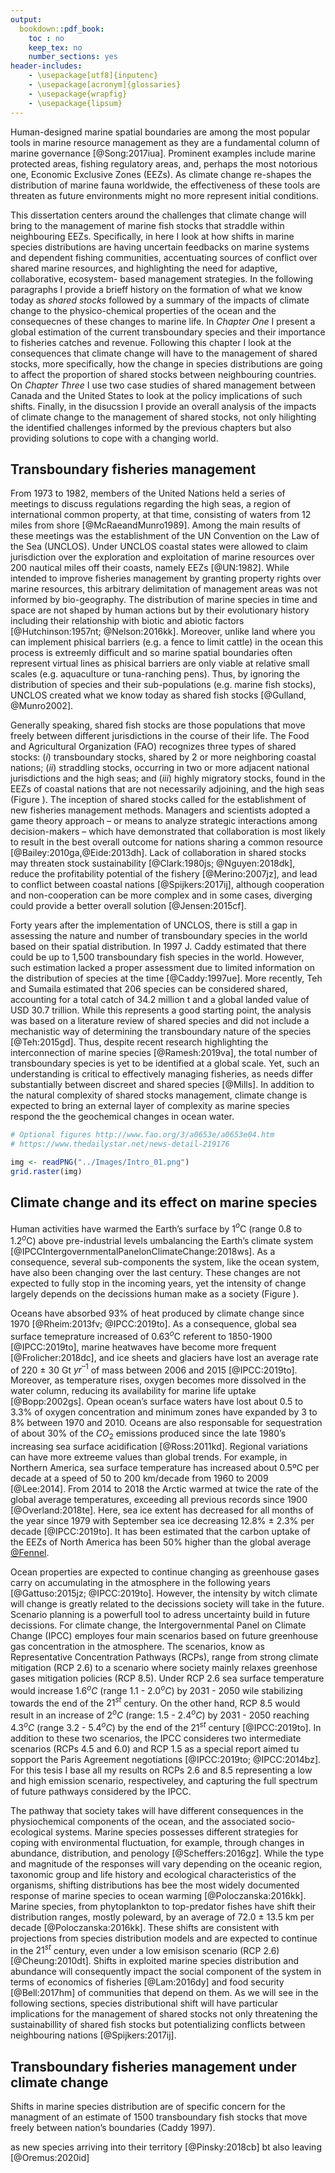 ```yaml
---
output:
  bookdown::pdf_book:
    toc : no
    keep_tex: no
    number_sections: yes
header-includes:
    - \usepackage[utf8]{inputenc}
    - \usepackage[acronym]{glossaries}
    - \usepackage{wrapfig}
    - \usepackage{lipsum}
---
```



Human-designed marine spatial boundaries are among the most popular tools in marine resource management as they are a fundamental column of marine governance [@Song:2017iua]. Prominent examples include marine protected areas, fishing regulatory areas, and, perhaps the most notorious one, Economic Exclusive Zones (EEZs). As climate change re-shapes the distribution of marine fauna worldwide, the effectiveness of these tools are threaten as future environments might no more represent initial conditions. 

This dissertation centers around the challenges that climate change will bring to the management of marine fish stocks that straddle within neighbouring EEZs. Specifically, in here I look at how shifts in marine species distributions are having uncertain feedbacks on marine systems and dependent fishing communities, accentuating sources of conflict over shared marine resources, and highlighting the need for adaptive, collaborative, ecosystem- based management strategies. In the following paragraphs I provide a brieff history on the formation of what we know today as *shared stocks* followed by a summary of the impacts of climate change to the physico-chemical properties of the ocean and the consequecnes of these changes to marine life. In *Chapter One* I present a global estimation of the current transboundary species and their importance to fisheries catches and revenue. Following this chapter I look at the consequences that climate change will have to the management of shared stocks, more specifically, how the change in species distributions are going to affect the proportion of shared stocks between neighbouring countries. On *Chapter Three* I use two case studies of shared management between Canada and the United States to look at the policy implications of such shifts. Finally, in the disucssion I provide an overall analysis of the impacts of climate change to the management of shared stocks, not only hilighting the identified challenges informed by the previous chapters but also providing solutions to cope with a changing world.


## Transboundary fisheries management 

From 1973 to 1982, members of the United Nations held a series of meetings to discuss regulations regarding the high seas, a region of international common property, at that time, consisting of waters from 12 miles from shore [@McRaeandMunro1989]. Among the main results of these meetings was the establishment of the UN Convention on the Law of the Sea (UNCLOS). Under UNCLOS coastal states were allowed to claim jurisdiction over the exploration and exploitation of marine resources over 200 nautical miles off their coasts, namely EEZs [@UN:1982]. While intended to improve fisheries management by granting property rights over marine resources, this arbitrary delimitation of management areas was not informed by bio-geography. The distribution of marine species in time and space are not shaped by human actions but by their evolutionary history including their relationship with biotic and abiotic factors [@Hutchinson:1957nt; @Nelson:2016kk]. Moreover, unlike land where you can implement phisical barriers (e.g. a fence to limit cattle) in the ocean this process is extreemly difficult and so marine spatial boundaries often represent virtual lines as phisical barriers are only viable at relative small scales (e.g. aquaculture or tuna-ranching pens). Thus, by ignoring the distribution of species and their sub-populations (e.g. marine fish stocks), UNCLOS created what we know today as shared fish stocks [@Gulland, @Munro2002].

Generally speaking, shared fish stocks are those populations that move freely between different jurisdictions in the course of their life. The Food and Agricultural Organization (FAO) recognizes three types of shared stocks: (*i*) transboundary stocks, shared by 2 or more neighboring coastal nations; (*ii*) straddling stocks, occurring in two or more adjacent national jurisdictions and the high seas; and (*iii*) highly migratory stocks, found in the EEZs of coastal nations that are not necessarily adjoining, and the high seas (Figure \ref{fig:SharedFigure}). The inception of shared stocks called for the establishment of new fisheries management methods. Managers and scientists adopted a game theory approach – or means to analyze strategic interactions among decision-makers – which have demonstrated that collaboration is most likely to result in the best overall outcome for nations sharing a common resource [@Bailey:2010ga,@Eide:2013dh]. Lack of collaboration in shared stocks may threaten stock sustainability [@Clark:1980js; @Nguyen:2018dk], reduce the profitability potential of the fishery [@Merino:2007jz], and lead to conflict between coastal nations [@Spijkers:2017ij], although cooperation and non-cooperation can be more complex and in some cases, diverging could provide a better overall solution [@Jensen:2015cf].

Forty years after the implementation of UNCLOS, there is still a gap in assessing the nature and number of transboundary species in the world based on their spatial distribution. In 1997 J. Caddy estimated that there could be up to 1,500 transboundary fish species in the world. However, such estimation lacked a proper assessment due to limited information on the distribution of species at the time [@Caddy:1997ue]. More recently, Teh and Sumaila estimated that 206 species can be considered shared, accounting for a total catch of 34.2 million t and a global landed value of USD 30.7 trillion. While this represents a good starting point, the analysis was based on a literature review of shared species and did not include a mechanistic way of determining the transboundary nature of the species [@Teh:2015gd]. Thus, despite recent research highlighting the interconnection of marine species [@Ramesh:2019va], the total number of transboundary species is yet to be identified at a global scale. Yet, such an understanding is critical to effectively managing fisheries, as needs differ substantially between discreet and shared species [@Mills]. In addition to the natural complexity of shared stocks management, climate change is expected to bring an external layer of complexity as marine species respond the the geochemical changes in ocean water.

```r

# Optional figures http://www.fao.org/3/a0653e/a0653e04.htm 
# https://www.thedailystar.net/news-detail-219176

img <- readPNG("../Images/Intro_01.png")
grid.raster(img)
```

## Climate change and its effect on marine species

Human activities have warmed the Earth's surface by 1$^o$C (range 0.8 to 1.2$^o$C) above pre-industrial levels umbalancing the Earth's climate system [@IPCCIntergovernmentalPanelonClimateChange:2018ws]. As a consequence, several sub-components the system, like the ocean system, have also been changing over the last century. These changes are not expected to fully stop in the incoming years, yet the intensity of change largely depends on the decissions human make as a society (Figure \ref{fig:IPCC}).

<!-- # Load figure with LaTex this so it can be wraped with text -->
\begin{wrapfigure}{R}{.5\textwidth}  
 \begin{center}
    \includegraphics[width=.5\textwidth]{../Images/Intro_02.png}  
  \caption{Past and future changes in ocean temperature, pH and oxygen. Adapted from IPCC, 2019} 
  \label{fig:IPCC}
\end{center}
\end{wrapfigure}

Oceans have absorbed 93% of heat produced by climate change since 1970 [@Rheim:2013fv; @IPCC:2019to]. As a consequence, global sea surface temeprature increased of 0.63$^o$C referent to 1850-1900 [@IPCC:2019to], marine heatwaves have become more frequent [@Frolicher:2018dc], and ice sheets and glaciers have lost an average rate of 220 $\pm$ 30 Gt $yr^{–1}$ of mass between 2006 and 2015 [@IPCC:2019to]. Moreover, as temperature rises, oxygen becomes more dissolved in the water column, reducing its availability for marine life uptake [@Bopp:2002gs]. Opean ocean's surface waters have lost about 0.5 to 3.3% of oxygen concentration and minimum zones have expanded by 3 to 8% between 1970 and 2010. Oceans are also responsable for sequestration of about 30% of the $CO_{2}$ emissions produced since the late 1980's increasing sea surface acidification [@Ross:2011kd]. Regional variations can have more extreeme values than global trends. For example, in Northern America, sea surface temperature has increased about 0.5ºC per decade at a speed of 50 to 200 km/decade from 1960 to 2009 [@Lee:2014]. From 2014 to 2018 the Arctic warmed at twice the rate of the global average temperatures, exceeding all previous records since 1900 [@Overland:2018te]. Here, sea ice extent has decreased for all months of the year since 1979 with September sea ice decreasing 12.8% $\pm$ 2.3% per decade [@IPCC:2019to]. It has been estimated that the carbon uptake of the EEZs of North America has been 50% higher than the global average [@Fennel](https://doi.org/10.5194/bg-16-1281-2019.).

Ocean properties are expected to continue changing as greenhouse gases carry on accumulating in the atmosphere in the following years [@Gattuso:2015jz; @IPCC:2019to]. However, the intensity by witch climate will change is greatly related to the decissions society will take in the future. Scenario planning is a powerfull tool to adress uncertainty build in future decissions. For climate change, the Intergovernmental Panel on Climate Change (IPCC) employes four main scenarios based on future greenhouse gas concentration in the atmosphere. The scenarios, know as Representative Concentration Pathways (RCPs), range from strong climate mitigation (RCP 2.6) to a scenario where society mainly relaxes greenhose gases mitigation policies (RCP 8.5). Under RCP 2.6 sea surface temperature would increase 1.6$^oC$ (range 1.1 - 2.0$^oC$) by 2031 - 2050 wile stabilizing towards the end of the $21^{st}$ century. On the other hand, RCP 8.5 would result in an increase of 2$^oC$ (range: 1.5 - 2.4$^oC$) by 2031 - 2050 reaching 4.3$^oC$ (range 3.2 - 5.4$^oC$) by the end of the $21^{st}$ century [@IPCC:2019to]. In addition to these two scenarios, the IPCC consideres two intermediate scenarios (RCPs 4.5 and 6.0) and RCP 1.5 as a special report aimed tu sopport the Paris Agreement negotiations [@IPCC:2019to; @IPCC:2014bz]. For this tesis I base all my results on RCPs 2.6 and 8.5 representing a low and high emission scenario, respectiveley, and capturing the full spectrum of future pathways considered by the IPCC.

The pathway that society takes will have different consequences in the physiochemical components of the ocean, and the associated socio-ecological systems. Marine species possesses different strategies for coping with environmental fluctuation, for example, through changes in abundance, distribution, and penology [@Scheffers:2016gz]. While the type and magnitude of the responses will vary depending on the oceanic region, taxonomic group and life history and ecological characteristics of the organisms, shifting distributions has bee the most widely documented response of marine species to ocean warming [@Poloczanska:2016kk]. Marine species, from phytoplankton to top-predator fishes have shift their distribution ranges, mostly poleward, by an average of 72.0 $\pm$ 13.5 km per decade [@Poloczanska:2016kk]. These shifts are consistent with projections from species distribution models and are expected to continue in the $21^{st}$ century, even under a low emisison scenario (RCP 2.6) [@Cheung:2010dt]. Shifts in exploited marine species distribution and abundance will consequently impact the social component of the system in terms of economics of fisheries [@Lam:2016dy] and food security [@Bell:2017hm] of communities that depend on them. As we will see in the following sections, species distributional shift will have particular implications for the management of shared stocks not only threatening the sustainabillity of shared fish stocks but potentializing conflicts between neighbouring nations [@Spijkers:2017ij].

## Transboundary fisheries management under climate change

Shifts in marine species distribution are of specific concern for the managment of an estimate of 1500 transboundary fish stocks that move freely between nation's boundaries (Caddy 1997). 


as new species arriving into their territory [@Pinsky:2018cb] bt also leaving [@Oremus:2020id] 



